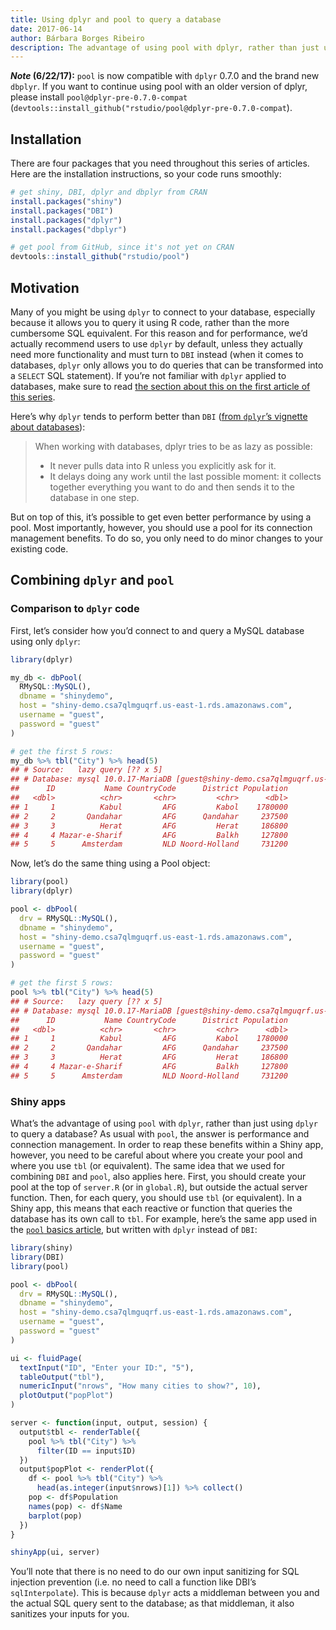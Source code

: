 ```yaml
---
title: Using dplyr and pool to query a database
date: 2017-06-14
author: Bárbara Borges Ribeiro
description: The advantage of using pool with dplyr, rather than just using dplyr to query a database, is performance and connection management. In order to reap these benefits within a Shiny app, however, you need to be careful about where you create your pool and where you use tbl (or equivalent).
---
```


**_Note_ (6/22/17):** `pool` is now compatible with `dplyr` 0.7.0 and the brand new `dbplyr`. If you want to continue using pool with an older version of dplyr, please install `pool@dplyr-pre-0.7.0-compat` (`devtools::install_github("rstudio/pool@dplyr-pre-0.7.0-compat`).

## Installation 
There are four packages that you need throughout this series of articles. Here are the installation instructions, so your code runs smoothly:

````r
# get shiny, DBI, dplyr and dbplyr from CRAN
install.packages("shiny")
install.packages("DBI")
install.packages("dplyr")
install.packages("dbplyr")

# get pool from GitHub, since it's not yet on CRAN
devtools::install_github("rstudio/pool")
````

## Motivation

Many of you might be using `dplyr` to connect to your database, especially because it allows you to query it using R code, rather than the more cumbersome SQL equivalent. For this reason and for performance, we'd actually recommend users to use `dplyr` by default, unless they actually need more functionality and must turn to `DBI` instead (when it comes to databases, `dplyr` only allows you to do queries that can be transformed into a `SELECT` SQL statement). If you're not familiar with `dplyr` applied to databases, make sure to read [the section about this on the first article of this series](/r/articles/build/overview/#dplyr-package).

Here's why `dplyr` tends to perform better than `DBI` ([from `dplyr`'s vignette about databases](http://dbplyr.tidyverse.org/articles/dbplyr.html)):

> When working with databases, dplyr tries to be as lazy as possible:
> 
> - It never pulls data into R unless you explicitly ask for it.
> - It delays doing any work until the last possible moment: it collects together everything you want to do and then sends it to the database in one step.

But on top of this, it's possible to get even better performance by using a pool. Most importantly, however, you should use a pool for its connection management benefits. To do so, you only need to do minor changes to your existing code.

## Combining `dplyr` and `pool`

### Comparison to `dplyr` code

First, let's consider how you'd connect to and query a MySQL database using only `dplyr`:

````r
library(dplyr)

my_db <- dbPool(
  RMySQL::MySQL(), 
  dbname = "shinydemo",
  host = "shiny-demo.csa7qlmguqrf.us-east-1.rds.amazonaws.com",
  username = "guest",
  password = "guest"
)

# get the first 5 rows:
my_db %>% tbl("City") %>% head(5)
## # Source:   lazy query [?? x 5]
## # Database: mysql 10.0.17-MariaDB [guest@shiny-demo.csa7qlmguqrf.us-east-1.rds.amazonaws.com:/shinydemo]
##      ID           Name CountryCode      District Population
##   <dbl>          <chr>       <chr>         <chr>      <dbl>
## 1     1          Kabul         AFG         Kabol    1780000
## 2     2       Qandahar         AFG      Qandahar     237500
## 3     3          Herat         AFG         Herat     186800
## 4     4 Mazar-e-Sharif         AFG         Balkh     127800
## 5     5      Amsterdam         NLD Noord-Holland     731200
````

Now, let's do the same thing using a Pool object:

````r
library(pool)
library(dplyr)

pool <- dbPool(
  drv = RMySQL::MySQL(),
  dbname = "shinydemo",
  host = "shiny-demo.csa7qlmguqrf.us-east-1.rds.amazonaws.com",
  username = "guest",
  password = "guest"
)

# get the first 5 rows:
pool %>% tbl("City") %>% head(5)
## # Source:   lazy query [?? x 5]
## # Database: mysql 10.0.17-MariaDB [guest@shiny-demo.csa7qlmguqrf.us-east-1.rds.amazonaws.com:/shinydemo]
##      ID           Name CountryCode      District Population
##   <dbl>          <chr>       <chr>         <chr>      <dbl>
## 1     1          Kabul         AFG         Kabol    1780000
## 2     2       Qandahar         AFG      Qandahar     237500
## 3     3          Herat         AFG         Herat     186800
## 4     4 Mazar-e-Sharif         AFG         Balkh     127800
## 5     5      Amsterdam         NLD Noord-Holland     731200
````

### Shiny apps

What's the advantage of using `pool` with `dplyr`, rather than just using `dplyr` to query a database? As usual with `pool`, the answer is performance and connection management. In order to reap these benefits within a Shiny app, however, you need to be careful about where you create your pool and where you use `tbl` (or equivalent). The same idea that we used for combining `DBI` and `pool`, also applies here. First, you should create your pool at the top of `server.R` (or in `global.R`), but outside the actual server function. Then, for each query, you should use `tbl` (or equivalent). In a Shiny app, this means that each reactive or function that queries the database has its own call to `tbl`. For example, here's the same app used in the [`pool` basics article](/r/articles/build/pool-basics/), but written with `dplyr` instead of `DBI`:

````r
library(shiny)
library(DBI)
library(pool)

pool <- dbPool(
  drv = RMySQL::MySQL(),
  dbname = "shinydemo",
  host = "shiny-demo.csa7qlmguqrf.us-east-1.rds.amazonaws.com",
  username = "guest",
  password = "guest"
)

ui <- fluidPage(
  textInput("ID", "Enter your ID:", "5"),
  tableOutput("tbl"),
  numericInput("nrows", "How many cities to show?", 10),
  plotOutput("popPlot")
)

server <- function(input, output, session) {
  output$tbl <- renderTable({
    pool %>% tbl("City") %>%
      filter(ID == input$ID)
  })
  output$popPlot <- renderPlot({
    df <- pool %>% tbl("City") %>%
      head(as.integer(input$nrows)[1]) %>% collect()
    pop <- df$Population
    names(pop) <- df$Name
    barplot(pop)
  })
}

shinyApp(ui, server)
````

You'll note that there is no need to do our own input sanitizing for SQL injection prevention (i.e. no need to call a function like DBI's `sqlInterpolate`). This is because `dplyr` acts a middleman between you and the actual SQL query sent to the database; as that middleman, it also sanitizes your inputs for you.
